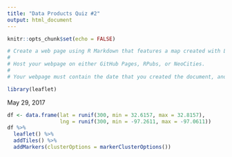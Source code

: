 ```yaml
---
title: "Data Products Quiz #2"
output: html_document
---
```


```r
knitr::opts_chunk$set(echo = FALSE)

# Create a web page using R Markdown that features a map created with Leaflet.
# 
# Host your webpage on either GitHub Pages, RPubs, or NeoCities.
# 
# Your webpage must contain the date that you created the document, and it must contain a map created with Leaflet. We would love to see you show off your creativity!

library(leaflet)

```

May 29, 2017

```r

df <- data.frame(lat = runif(300, min = 32.6157, max = 32.8157),
                 lng = runif(300, min = -97.2611, max = -97.0611))
df %>% 
  leaflet() %>%
  addTiles() %>%
  addMarkers(clusterOptions = markerClusterOptions())


```

